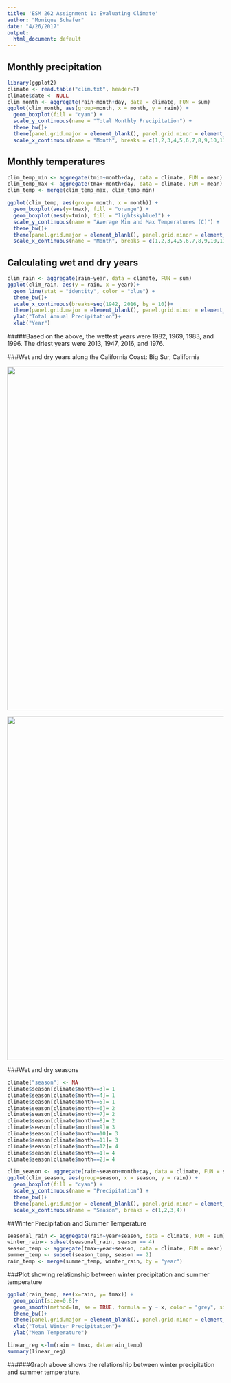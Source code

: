 ```yaml
---
title: 'ESM 262 Assignment 1: Evaluating Climate'
author: "Monique Schafer"
date: "4/26/2017"
output:
  html_document: default
---
```


## Monthly precipitation

```r
library(ggplot2)
climate <- read.table("clim.txt", header=T)
climate$date <- NULL
clim_month <- aggregate(rain~month+day, data = climate, FUN = sum)
ggplot(clim_month, aes(group=month, x = month, y = rain)) +
  geom_boxplot(fill = "cyan") +
  scale_y_continuous(name = "Total Monthly Precipitation") +
  theme_bw()+
  theme(panel.grid.major = element_blank(), panel.grid.minor = element_blank())+
  scale_x_continuous(name = "Month", breaks = c(1,2,3,4,5,6,7,8,9,10,11,12))
```

## Monthly temperatures

```r
clim_temp_min <- aggregate(tmin~month+day, data = climate, FUN = mean)
clim_temp_max <- aggregate(tmax~month+day, data = climate, FUN = mean)
clim_temp <- merge(clim_temp_max, clim_temp_min)

ggplot(clim_temp, aes(group= month, x = month)) +
  geom_boxplot(aes(y=tmax), fill = "orange") +
  geom_boxplot(aes(y=tmin), fill = "lightskyblue1") +
  scale_y_continuous(name = "Average Min and Max Temperatures (C)") +
  theme_bw()+
  theme(panel.grid.major = element_blank(), panel.grid.minor = element_blank())+
  scale_x_continuous(name = "Month", breaks = c(1,2,3,4,5,6,7,8,9,10,11,12))

```


## Calculating wet and dry years
```r
clim_rain <- aggregate(rain~year, data = climate, FUN = sum)
ggplot(clim_rain, aes(y = rain, x = year))+
  geom_line(stat = "identity", color = "blue") +
  theme_bw()+
  scale_x_continuous(breaks=seq(1942, 2016, by = 10))+
  theme(panel.grid.major = element_blank(), panel.grid.minor = element_blank())+
  ylab("Total Annual Precipitation")+
  xlab("Year")
```

#####Based on the above, the wettest years were 1982, 1969, 1983, and 1996. The driest years were 2013, 1947, 2016, and 1976. 

###Wet and dry years along the California Coast: Big Sur, California

<img src="Big_Sur_wet.jpg" height=800>

<img src="Big_Sur_dry.jpg" height=800>


###Wet and dry seasons
```r
climate["season"] <- NA
climate$season[climate$month==3]= 1
climate$season[climate$month==4]= 1
climate$season[climate$month==5]= 1
climate$season[climate$month==6]= 2
climate$season[climate$month==7]= 2
climate$season[climate$month==8]= 2
climate$season[climate$month==9]= 3
climate$season[climate$month==10]= 3
climate$season[climate$month==11]= 3
climate$season[climate$month==12]= 4
climate$season[climate$month==1]= 4
climate$season[climate$month==2]= 4
```

``` r
clim_season <- aggregate(rain~season+month+day, data = climate, FUN = sum)
ggplot(clim_season, aes(group=season, x = season, y = rain)) +
  geom_boxplot(fill = "cyan") +
  scale_y_continuous(name = "Precipitation") +
  theme_bw()+
  theme(panel.grid.major = element_blank(), panel.grid.minor = element_blank())+
  scale_x_continuous(name = "Season", breaks = c(1,2,3,4))
```

##Winter Precipitation and Summer Temperature
``` r
seasonal_rain <- aggregate(rain~year+season, data = climate, FUN = sum)
winter_rain<- subset(seasonal_rain, season == 4)
season_temp <- aggregate(tmax~year+season, data = climate, FUN = mean)
summer_temp <- subset(season_temp, season == 2)
rain_temp <- merge(summer_temp, winter_rain, by = "year")
```

###Plot showing relationship between winter precipitation and summer temperature
``` r
ggplot(rain_temp, aes(x=rain, y= tmax)) +
  geom_point(size=0.8)+
  geom_smooth(method=lm, se = TRUE, formula = y ~ x, color = "grey", size = 0.5)+
  theme_bw()+
  theme(panel.grid.major = element_blank(), panel.grid.minor = element_blank())+
  xlab("Total Winter Precipitation")+
  ylab("Mean Temperature")

linear_reg <-lm(rain ~ tmax, data=rain_temp)
summary(linear_reg)

```
######Graph above shows the relationship between winter precipitation and summer temperature. 